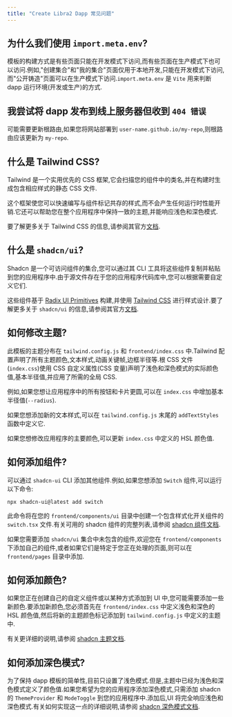 ```yaml
---
title: "Create Libra2 Dapp 常见问题"
---
```


## 为什么我们使用 `import.meta.env`?

模板的构建方式是有些页面只能在开发模式下访问,而有些页面在生产模式下也可以访问.例如,"创建集合"和"我的集合"页面仅用于本地开发,只能在开发模式下访问,而"公开铸造"页面可以在生产模式下访问.`import.meta.env` 是 `Vite` 用来判断 dapp 运行环境(开发或生产)的方式.

## 我尝试将 dapp 发布到线上服务器但收到 `404 错误`

可能需要更新根路由,如果您将网站部署到 `user-name.github.io/my-repo`,则根路由应该更新为 `my-repo`.

## 什么是 Tailwind CSS?

Tailwind 是一个实用优先的 CSS 框架,它会扫描您的组件中的类名,并在构建时生成包含相应样式的静态 CSS 文件.

这个框架使您可以快速编写与组件标记共存的样式,而不会产生任何运行时性能开销.它还可以帮助您在整个应用程序中保持一致的主题,并能响应浅色和深色模式.

要了解更多关于 Tailwind CSS 的信息,请参阅其官方[文档](https://tailwindcss.com/docs/utility-first).

## 什么是 `shadcn/ui`?

Shadcn 是一个可访问组件的集合,您可以通过其 CLI 工具将这些组件复制并粘贴到您的应用程序中.由于源文件存在于您的应用程序代码库中,您可以根据需要自定义它们.

这些组件基于 [Radix UI Primitives](https://www.radix-ui.com/primitives) 构建,并使用 [Tailwind CSS](https://tailwindcss.com/) 进行样式设计.要了解更多关于 `shadcn/ui` 的信息,请参阅其官方[文档](https://ui.shadcn.com/docs).

## 如何修改主题?

此模板的主题分布在 `tailwind.config.js` 和 `frontend/index.css` 中.Tailwind 配置声明了所有主题颜色,文本样式,动画关键帧,边框半径等.根 CSS 文件(`index.css`)使用 CSS 自定义属性(CSS 变量)声明了浅色和深色模式的实际颜色值,基本半径值,并应用了所需的全局 CSS.

例如,如果您想让应用程序中的所有按钮和卡片更圆,可以在 `index.css` 中增加基本半径值(`--radius`).

如果您想添加新的文本样式,可以在 `tailwind.config.js` 末尾的 `addTextStyles` 函数中定义它.

如果您想修改应用程序的主要颜色,可以更新 `index.css` 中定义的 HSL 颜色值.

## 如何添加组件?

可以通过 `shadcn-ui` CLI 添加其他组件.例如,如果您想添加 `Switch` 组件,可以运行以下命令:

```shellscript filename="Terminal"
npx shadcn-ui@latest add switch
```

此命令将在您的 `frontend/components/ui` 目录中创建一个包含样式化开关组件的 `switch.tsx` 文件.有关可用的 shadcn 组件的完整列表,请参阅 [shadcn 组件文档](https://ui.shadcn.com/docs/components).

如果您需要添加 `shadcn/ui` 集合中未包含的组件,欢迎您在 `frontend/components` 下添加自己的组件,或者如果它们是特定于您正在处理的页面,则可以在 `frontend/pages` 目录中添加.

## 如何添加颜色?

如果您正在创建自己的自定义组件或以某种方式添加到 UI 中,您可能需要添加一些新颜色.要添加新颜色,您必须首先在 `frontend/index.css` 中定义浅色和深色的 HSL 颜色值,然后将新的主题颜色标记添加到 `tailwind.config.js` 中定义的主题中.

有关更详细的说明,请参阅 [shadcn 主题文档](https://ui.shadcn.com/docs/theming).

## 如何添加深色模式?

为了保持 dapp 模板的简单性,目前只设置了浅色模式.但是,主题中已经为浅色和深色模式定义了颜色值.如果您希望为您的应用程序添加深色模式,只需添加 shadcn 的 `ThemeProvider` 和 `ModeToggle` 到您的应用程序中.添加后,UI 将完全响应浅色和深色模式.有关如何实现这一点的详细说明,请参阅 [shadcn 深色模式文档](https://ui.shadcn.com/docs/dark-mode/vite).

